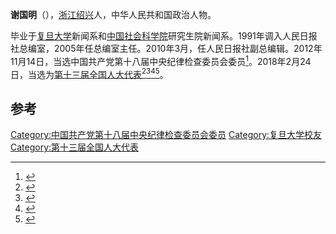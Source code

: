 '''谢国明'''（{{bd|1957年||}}），[[浙江|浙江]][[绍兴|绍兴]]人，中华人民共和国政治人物。

毕业于[[复旦大学|复旦大学]]新闻系和[[中国社会科学院|中国社会科学院]]研究生院新闻系。1991年调入人民日报社总编室，2005年任总编室主任。2010年3月，任人民日报社副总编辑。2012年11月14日，当选中国共产党第十八届中央纪律检查委员会委员<ref>{{cite news|title=中国共产党第十八届中央纪律检查委员会委员名单|url=http://news.xinhuanet.com/politics/2012-11/14/c_113690850.htm|accessdate=2015-01-30|newspaper=新华网|archive-date=2013-03-11|archive-url=https://web.archive.org/web/20130311041302/http://news.xinhuanet.com/politics/2012-11/14/c_113690850.htm|dead-url=no}}</ref>。2018年2月24日，当选为[[第十三届全国人大代表|第十三届全国人大代表]]<ref>{{Cite web|title=（受权发布）中华人民共和国第十三届全国人民代表大会代表名单-中新网|url=http://www.chinanews.com/gn/2018/02-25/8453959.shtml|accessdate=2021-02-19|work=[[中国新闻网|中国新闻网]]|archive-date=2018-02-27|archive-url=https://web.archive.org/web/20180227031724/http://www.chinanews.com/gn/2018/02-25/8453959.shtml|dead-url=no}}</ref><ref>{{cite web | title=中华人民共和国第十三届全国人民代表大会代表名单 | website=[[光明网_(中国)|光明网]] | date=2018-02-25 | url=https://news.gmw.cn/2018-02/25/content_27792557.htm | language=zh | access-date=2021-02-19}}</ref><ref>{{cite web | title=第十三届全国人民代表大会代表名单（2980名） | website=[[澎湃新闻|澎湃新闻]]-The Paper | url=https://www.thepaper.cn/newsDetail_forward_2008905 | language=zh | access-date=2021-02-19 | archive-date=2018-03-23 | archive-url=https://web.archive.org/web/20180323190049/https://www.thepaper.cn/newsDetail_forward_2008905 | dead-url=no }}</ref><ref>{{cite web | title=中华人民共和国第十三届全国人民代表大会代表名单 | website=[[中国网|中国网]] | date=2018-02-25 | url=http://news.china.com.cn/2018-02/25/content_50599587.htm | language=zh | access-date=2021-02-19 | archive-date=2021-02-21 | archive-url=https://web.archive.org/web/20210221201146/http://news.china.com.cn/2018-02/25/content_50599587.htm | dead-url=no }}</ref>。

==参考==
{{reflist}}

[[Category:中国共产党第十八届中央纪律检查委员会委员|Category:中国共产党第十八届中央纪律检查委员会委员]]
[[Category:复旦大学校友|Category:复旦大学校友]]
[[Category:第十三届全国人大代表|Category:第十三届全国人大代表]]


{{中国政治人物小作品}}